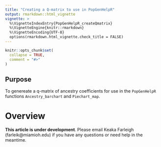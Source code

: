 ```yaml
---
title: "Creating a Q-matrix to use in PopGenHelpR"
output: rmarkdown::html_vignette
vignette: >
  %\VignetteIndexEntry{PopGenHelpR_createQmatrix}
  %\VignetteEngine{knitr::rmarkdown}
  %\VignetteEncoding{UTF-8}
  options(rmarkdown.html_vignette.check_title = FALSE)
---
```


```r
knitr::opts_chunk$set(
  collapse = TRUE,
  comment = "#>"
)
```
## Purpose
To genereate a q-matrix of ancestry coefficients for use in the `PopGenHelpR` functions `Ancestry_barchart` and `Piechart_map`.

# Overview

**This article is under development**. Please email Keaka Farleigh (farleik@miamioh.edu) if you have any questions or need help in the meantime.

